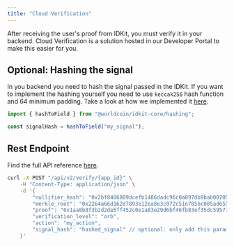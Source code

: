 ```yaml
---
title: "Cloud Verification"
---
```


After receiving the user's proof from IDKit, you must verify it in your backend. Cloud Verification is a solution hosted in our Developer Portal to make this easier for you.

## Optional: Hashing the signal

In you backend you need to hash the signal passed in the IDKit. If you want to implement the hashing yourself you need to use `keccak256` hash function and 64 minimum padding. Take a look at how we implemented it [here](https://github.com/worldcoin/idkit-js/blob/main/packages/core/src/lib/hashing.ts).

```javascript title="IDKit Core"
import { hashToField } from "@worldcoin/idkit-core/hashing";

const signalHash = hashToField("my_signal");
```

## Rest Endpoint

Find the full API reference [here](/world-id/reference/api#verify-proof).

```bash title="cURL"
curl -X POST "/api/v2/verify/{app_id}" \
    -H "Content-Type: application/json" \
    -d '{
        "nullifier_hash": "0x2bf8406809dcefb1486dadc96c0a897db9bab002053054cf64272db512c6fbd8",
        "merkle_root": "0x2264a66d162d7893e12ea8e3c072c51e785bc085ad655f64c10c1a61e00f0bc2",
        "proof": "0x1aa8b8f3b2d2de5ff452c0e1a83e29d6bf46fb83ef35dc5957121ff3d3698a1119090fb...",
        "verification_level": "orb",
        "action": "my_action",
        "signal_hash": "hashed_signal" // optional: only add this parameter if you added a custom signal
    }'
```
